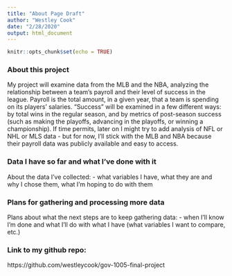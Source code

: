 ```yaml
---
title: "About Page Draft"
author: "Westley Cook"
date: "2/28/2020"
output: html_document
---
```


```r
knitr::opts_chunk$set(echo = TRUE)
```

### About this project

My project will examine data from the MLB and the NBA, analyzing the relationship between a team's payroll and their level of success in the league. Payroll is the total amount, in a given year, that a team is spending on its players' salaries. "Success" will be examined in a few different ways: by total wins in the regular season, and by metrics of post-season success (such as making the playoffs, advancing in the playoffs, or winning a championship). If time permits, later on I might try to add analysis of NFL or NHL or MLS data - but for now, I'll stick with the MLB and NBA because their payroll data was publicly available and easy to access.

### Data I have so far and what I've done with it

About the data I've collected:
- what variables I have, what they are and why I chose them, what I'm hoping to do with them

### Plans for gathering and processing more data

Plans about what the next steps are to keep gathering data:
- when I'll know I'm done and what I'll do with what I have (what variables I want to compare, etc.)

### Link to my github repo: 
https://github.com/westleycook/gov-1005-final-project